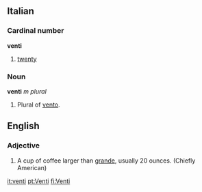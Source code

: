==Italian==
===Cardinal number===
'''venti'''

#[[twenty]]

===Noun===
'''venti''' ''m plural''

#Plural of [[vento]].

==English==
===Adjective===
# A cup of coffee larger than [[grande]], usually 20 ounces.  (Chiefly American)

[[it:venti]]
[[pt:Venti]]
[[fi:Venti]]